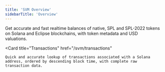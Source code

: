 ```yaml
---
title: 'SVM Overview'
sidebarTitle: 'Overview'
---
```


<CardGroup cols={2}>
  <Card
    title="Balances"
    href="/svm/balances"
  >
    Get accurate and fast realtime balances of native, SPL and SPL-2022 tokens on Solana and Eclipse blockchains, with token metadata and USD valuations.
  </Card>

  <Card
    title="Transactions"
    href="/svm/transactions"
  >
    Quick and accurate lookup of transactions associated with a Solana address, ordered by descending block time, with complete raw transaction data.
  </Card>
</CardGroup>
